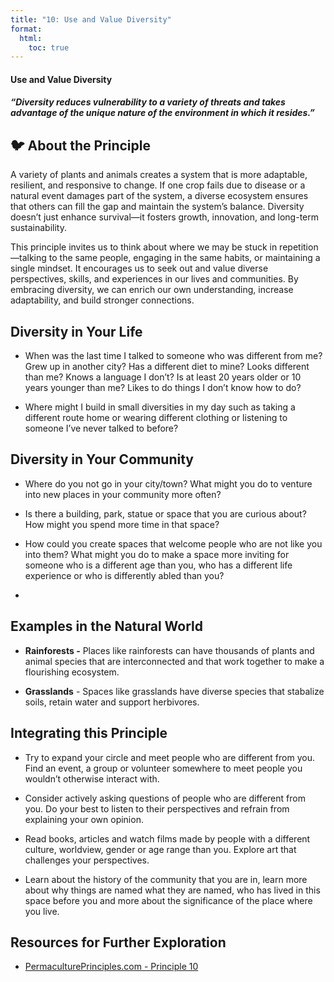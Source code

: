 ```yaml
---
title: "10: Use and Value Diversity"
format:
  html:
    toc: true
---
```


#### Use and Value Diversity

#### *"Diversity reduces vulnerability to a variety of threats and takes advantage of the unique nature of the environment in which it resides."*

## 🐦 About the Principle

A variety of plants and animals creates a system that is more adaptable, resilient, and responsive to change. If one crop fails due to disease or a natural event damages part of the system, a diverse ecosystem ensures that others can fill the gap and maintain the system’s balance. Diversity doesn’t just enhance survival—it fosters growth, innovation, and long-term sustainability.

This principle invites us to think about where we may be stuck in repetition—talking to the same people, engaging in the same habits, or maintaining a single mindset. It encourages us to seek out and value diverse perspectives, skills, and experiences in our lives and communities. By embracing diversity, we can enrich our own understanding, increase adaptability, and build stronger connections.

## Diversity in Your Life

-   When was the last time I talked to someone who was different from me? Grew up in another city? Has a different diet to mine? Looks different than me? Knows a language I don’t? Is at least 20 years older or 10 years younger than me? Likes to do things I don’t know how to do?

-   Where might I build in small diversities in my day such as taking a different route home or wearing different clothing or listening to someone I’ve never talked to before?

## Diversity in Your Community

-   Where do you not go in your city/town? What might you do to venture into new places in your community more often?

-   Is there a building, park, statue or space that you are curious about? How might you spend more time in that space?

-   How could you create spaces that welcome people who are not like you into them? What might you do to make a space more inviting for someone who is a different age than you, who has a different life experience or who is differently abled than you?

-   

## Examples in the Natural World

-   **Rainforests -** Places like rainforests can have thousands of plants and animal species that are interconnected and that work together to make a flourishing ecosystem.

-   **Grasslands** - Spaces like grasslands have diverse species that stabalize soils, retain water and support herbivores.

## Integrating this Principle

-   Try to expand your circle and meet people who are different from you. Find an event, a group or volunteer somewhere to meet people you wouldn't otherwise interact with.

-   Consider actively asking questions of people who are different from you. Do your best to listen to their perspectives and refrain from explaining your own opinion.

-   Read books, articles and watch films made by people with a different culture, worldview, gender or age range than you. Explore art that challenges your perspectives.

-   Learn about the history of the community that you are in, learn more about why things are named what they are named, who has lived in this space before you and more about the significance of the place where you live.

## Resources for Further Exploration

-   [PermaculturePrinciples.com - Principle 10](https://permacultureprinciples.com/permaculture-principles/_10/)
